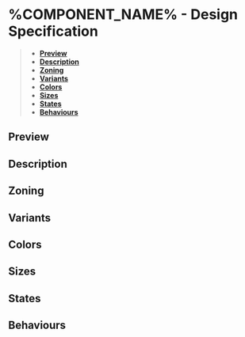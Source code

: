 <!-- FILE IMPORTS HERE -->

# %COMPONENT_NAME% - Design Specification

> - **[Preview](#preview)**
> - **[Description](#description)**
> - **[Zoning](#zoning)**
> - **[Variants](#variants)**
> - **[Colors](#colors)**
> - **[Sizes](#sizes)**
> - **[States](#states)**
> - **[Behaviours](#behaviours)**

## Preview
<!-- PUT SOME FINAL EXAMPLES AS IMAGES HERE -->
<!-- IMAGE IMPORT IS WITH THE FOLLOWING FORMATTING: -->
<!-- ![Alternative text](design-images/link-to-the-corresponding-image.png) -->

## Description
<!-- THE COMPLETE DESCRIPTION OF THE COMPONENT, ITS USAGE, ITS BEHAVIOURS, ETC. -->

## Zoning
<!-- PUT A COMPLETE SKELETON IMAGE OF THE COMPONENT, SHOWING AND DESCRIBING THE COMPLETE STRUCTURE IN IT -->
<!-- IMAGE IMPORT IS WITH THE FOLLOWING FORMATTING: -->
<!-- ![Alternative text](design-images/link-to-the-corresponding-image.png) -->

## Variants
<!-- PUT THE EXISTING VARIANTS THE COMPONENT HAS -->

## Colors
<!-- PUT THE COLORS THE COMPONENT CAN APPLY -->

## Sizes
<!-- SHOW THE COMPONENT AVAILABLE SIZES -->

## States
<!-- SHOW THE COMPONENT AVAILABLE STATES (DISABLED, SELECTED, ETC.) -->

## Behaviours
<!-- SHOW AND DESCRIBE THE COMPONENT BEHAVIOURS (HOVER, FOCUS, ETC.) -->

<!-- FOR MORE SPECIFIC SECTIONS OF THE COMPONENT (ANIMATIONS, MOBILE-RELATED DESIGNS, ETC.), ADD THEM HERE -->
